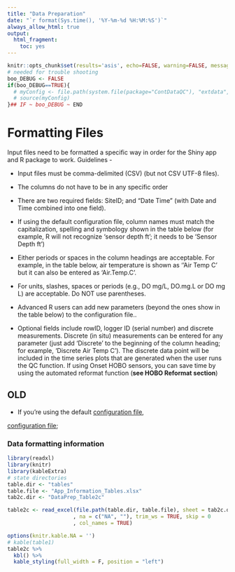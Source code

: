 ```yaml
---
title: "Data Preparation"
date: "`r format(Sys.time(), '%Y-%m-%d %H:%M:%S')`"
always_allow_html: true
output:
  html_fragment:
    toc: yes
---
```


```r
knitr::opts_chunk$set(results='asis', echo=FALSE, warning=FALSE, message = FALSE)
# needed for trouble shooting
boo_DEBUG <- FALSE
if(boo_DEBUG==TRUE){
  # myConfig <- file.path(system.file(package="ContDataQC"), "extdata", "config.ORIG.R")
  # source(myConfig)
}## IF ~ boo_DEBUG ~ END
```

# Formatting Files

Input files need to be formatted a specific way in order for the Shiny app and R package to work. Guidelines -

-   Input files must be comma-delimited (CSV) (but not CSV UTF-8 files).

-   The columns do not have to be in any specific order

-   There are two required fields: SiteID; and "Date Time" (with Date and Time combined into one field).

-   If using the default configuration file, column names must match the capitalization, spelling and symbology shown in the table below (for example, R will not recognize 'sensor depth ft'; it needs to be 'Sensor Depth ft')

-   Either periods or spaces in the column headings are acceptable. For example, in the table below, air temperature is shown as ''Air Temp C' but it can also be entered as 'Air.Temp.C'.

-   For units, slashes, spaces or periods (e.g., DO mg/L, DO.mg.L or DO mg L) are acceptable. Do NOT use parentheses.

-   Advanced R users can add new parameters (beyond the ones show in the table below) to the configuration file..

-   Optional fields include rowID, logger ID (serial number) and discrete measurements. Discrete (in situ) measurements can be entered for any parameter (just add 'Discrete' to the beginning of the column heading; for example, 'Discrete Air Temp C'). The discrete data point will be included in the time series plots that are generated when the user runs the QC function. If using Onset HOBO sensors, you can save time by using the automated reformat function (**see HOBO Reformat section**)

## OLD

-   If you're using the default [configuration file](https://github.com/Blocktt/ShinyAppDocuments/tree/main/ContDataQC/Formatting_Files),

[configuration file](https://github.com/Blocktt/ShinyAppDocuments/tree/main/ContDataQC/Formatting_Files);

### Data formatting information

```r
library(readxl)
library(knitr)
library(kableExtra)
# state directories
table.dir <- "tables"
table.file <- "App_Information_Tables.xlsx"
tab2c.dir <- "DataPrep_Table2c"

table2c <- read_excel(file.path(table.dir, table.file), sheet = tab2c.dir
                     , na = c("NA", ""), trim_ws = TRUE, skip = 0
                     , col_names = TRUE)  

options(knitr.kable.NA = '')
# kable(table1)
table2c %>% 
  kbl() %>% 
  kable_styling(full_width = F, position = "left")
```

